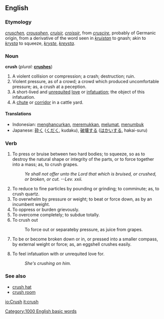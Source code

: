 ==English==

===Etymology===
{{OE.}} ''[[cruschen]], [[crousshen]]'', {{OF.}} ''[[cruisir]], [[croissir]]'', from {{LL.}} ''[[cruscire]]'', probably of Germanic origin, from a derivative of the word seen in {{Goth.}} ''[[kruistan]]'' to gnash; akin to {{Sw.}} ''[[krysta]]'' to squeeze, {{Dan.}} ''[[kryste]]'', {{Icel.}} ''[[kreysta]]''.

===Noun===
'''crush'''  (''plural:'' '''[[crushes]]''')

# A violent collision or compression; a crash; destruction; ruin.
# Violent pressure, as of a crowd; a crowd which produced uncomfortable pressure; as, a crush at a peception.
# A short-lived and [[unrequited]] [[love]] or [[infatuation]]; the object of this infatuation.
# A [[chute]] or [[corridor]] in a cattle yard.

====Translations====
*Indonesian: [[hancur|menghancurkan]], [[remuk|meremukkan]], [[lumat|melumat]], [[tumbuk|menumbuk]]
*Japanese: [[砕く]] ([[くだく]], kudaku), [[破壊]]する ([[はかい]]する, hakai-suru)

===Verb===
{{en-infl-reg-sibilant|crush||}}

# To press or bruise between two hard bodies; to squeeze, so as to destroy the natural shape or integrity of the parts, or to force together into a mass; as, to crush grapes.
#:''Ye shall not offer unto the Lord that which is bruised, or crushed, or broken, or cut. --Lev. xxii.''
# To reduce to fine particles by pounding or grinding; to comminute; as, to crush quartz.
# To overwhelm by pressure or weight; to beat or force down, as by an incumbent weight.
# To oppress or burden grievously.
# To overcome completely; to subdue totally.
# To crush out
#:To force out or separateby pressure, as juice from grapes.
# {{intransitive}} To be or become broken down or in, or pressed into a smaller compass, by external weight or force; as, an eggshell crushes easily.
# To feel infatuation with or unrequited love for.
#: ''She's crushing on him.''

===See also===
*[[crush hat]]
*[[crush room]]

{{webster}}
[[Category:1000 English basic words]]

[[io:Crush]]
[[it:crush]]